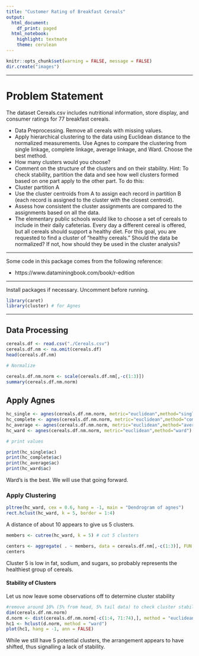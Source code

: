 ---
title: "Customer Rating of Breakfast Cereals"
output:
  html_document:
    df_print: paged
  html_notebook:
    highlight: textmate
    theme: cerulean
---

```{r setup, include=FALSE}
knitr::opts_chunk$set(warning = FALSE, message = FALSE)
dir.create("images")
```

***

# Problem Statement

The dataset Cereals.csv includes nutritional information, store display, and consumer ratings for 77 breakfast cereals.

* Data Preprocessing. Remove all cereals with missing values.
* Apply hierarchical clustering to the data using Euclidean distance to the normalized measurements. Use Agnes to compare the clustering from  single linkage, complete linkage, average linkage, and Ward. Choose the best method.
* How many clusters would you choose?
* Comment on the structure of the clusters and on their stability. Hint: To check stability,  partition the data and see how well clusters formed based on one part apply to the other part. To do this: 
* Cluster partition A
* Use the cluster centroids from A to assign each record in partition B (each record is assigned to the cluster with the closest centroid).
* Assess how consistent the cluster assignments are compared to the assignments based on all the data.
* The elementary public schools would like to choose a set of cereals to include in their daily cafeterias. Every day a different cereal is offered, but all cereals should support a healthy diet. For this goal, you are requested to find a cluster of "healthy cereals." Should the data be normalized? If not, how should they be used in the cluster analysis?

***

Some code in this package comes from the following reference:

* https://www.dataminingbook.com/book/r-edition

***

Install packages if necessary. Uncomment before running.

```{r}
library(caret)
library(cluster) # for Agnes

```

***

## Data Processing


```{r}
cereals.df <- read.csv("./Cereals.csv")
cereals.df.nm <- na.omit(cereals.df)
head(cereals.df.nm)

# Normalize

cereals.df.nm.norm <- scale(cereals.df.nm[,-c(1:3)])
summary(cereals.df.nm.norm)

```
## Apply Agnes

```{r}
hc_single <- agnes(cereals.df.nm.norm, metric="euclidean",method="single")
hc_complete <- agnes(cereals.df.nm.norm, metric="euclidean",method="complete")
hc_average <- agnes(cereals.df.nm.norm, metric="euclidean",method="average")
hc_ward <- agnes(cereals.df.nm.norm, metric="euclidean",method="ward")

# print values

print(hc_single$ac)
print(hc_complete$ac)
print(hc_average$ac)
print(hc_ward$ac)

```
Ward's is the best. We will use that going forward.

### Apply Clustering

```{r}
pltree(hc_ward, cex = 0.6, hang = -1, main = "Dendrogram of agnes")
rect.hclust(hc_ward, k = 5, border = 1:4)
```
A distance of about 10 appears to give us 5 clusters. 
```{r}

members <- cutree(hc_ward, k = 5) # cut 5 clusters

centers <- aggregate( . ~ members, data = cereals.df.nm[,-c(1:3)], FUN = mean)
centers

```

Cluster 5 is low in fat, sodium, and sugars, so probably represents the healthiest group of cereals.

#### Stability of Clusters

Let us now leave some observations off to determine cluster stability
```{r}
#remove around 10% (5% from head, 5% tail data) to check cluster stability
dim(cereals.df.nm.norm)
d.norm <- dist(cereals.df.nm.norm[-c(1:4, 71:74),], method = "euclidean")
hc1 <- hclust(d.norm, method = "ward")
plot(hc1, hang = -1, ann = FALSE)
```
While we still have 5 potential clusters, the arrangement appears to have shifted, thus signalling a lack of stability.